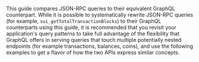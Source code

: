 This guide compares JSON-RPC queries to their equivalent GraphQL counterpart. While it is possible to systematically rewrite JSON-RPC queries (for example, <code>sui_getTotalTransactionBlocks</code>) to their GraphQL counterparts using this guide, it is recommended that you revisit your application's query patterns to take full advantage of the flexibility that GraphQL offers in serving queries that touch multiple potentially nested endpoints (for example transactions, balances, coins), and use the following examples to get a flavor of how the two APIs express similar concepts.